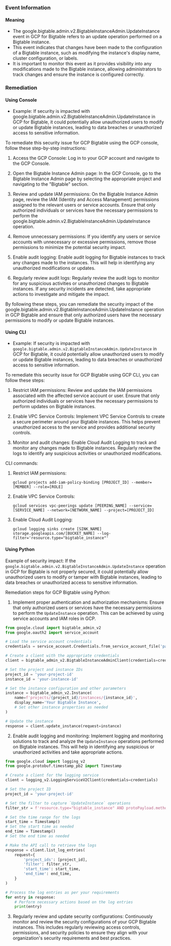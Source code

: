 
### Event Information

#### Meaning

- The google.bigtable.admin.v2.BigtableInstanceAdmin.UpdateInstance event in GCP for Bigtable refers to an update operation performed on a Bigtable instance.
- This event indicates that changes have been made to the configuration of a Bigtable instance, such as modifying the instance's display name, cluster configuration, or labels.
- It is important to monitor this event as it provides visibility into any modifications made to the Bigtable instance, allowing administrators to track changes and ensure the instance is configured correctly.

### Remediation

#### Using Console

- Example: If security is impacted with google.bigtable.admin.v2.BigtableInstanceAdmin.UpdateInstance in GCP for Bigtable, it could potentially allow unauthorized users to modify or update Bigtable instances, leading to data breaches or unauthorized access to sensitive information.

To remediate this security issue for GCP Bigtable using the GCP console, follow these step-by-step instructions:

1. Access the GCP Console: Log in to your GCP account and navigate to the GCP Console.

2. Open the Bigtable Instance Admin page: In the GCP Console, go to the Bigtable Instance Admin page by selecting the appropriate project and navigating to the "Bigtable" section.

3. Review and update IAM permissions: On the Bigtable Instance Admin page, review the IAM (Identity and Access Management) permissions assigned to the relevant users or service accounts. Ensure that only authorized individuals or services have the necessary permissions to perform the google.bigtable.admin.v2.BigtableInstanceAdmin.UpdateInstance operation.

4. Remove unnecessary permissions: If you identify any users or service accounts with unnecessary or excessive permissions, remove those permissions to minimize the potential security impact.

5. Enable audit logging: Enable audit logging for Bigtable instances to track any changes made to the instances. This will help in identifying any unauthorized modifications or updates.

6. Regularly review audit logs: Regularly review the audit logs to monitor for any suspicious activities or unauthorized changes to Bigtable instances. If any security incidents are detected, take appropriate actions to investigate and mitigate the impact.

By following these steps, you can remediate the security impact of the google.bigtable.admin.v2.BigtableInstanceAdmin.UpdateInstance operation in GCP Bigtable and ensure that only authorized users have the necessary permissions to modify or update Bigtable instances.

#### Using CLI

- Example: If security is impacted with `google.bigtable.admin.v2.BigtableInstanceAdmin.UpdateInstance` in GCP for Bigtable, it could potentially allow unauthorized users to modify or update Bigtable instances, leading to data breaches or unauthorized access to sensitive information.

To remediate this security issue for GCP Bigtable using GCP CLI, you can follow these steps:

1. Restrict IAM permissions: Review and update the IAM permissions associated with the affected service account or user. Ensure that only authorized individuals or services have the necessary permissions to perform updates on Bigtable instances.

2. Enable VPC Service Controls: Implement VPC Service Controls to create a secure perimeter around your Bigtable instances. This helps prevent unauthorized access to the service and provides additional security controls.

3. Monitor and audit changes: Enable Cloud Audit Logging to track and monitor any changes made to Bigtable instances. Regularly review the logs to identify any suspicious activities or unauthorized modifications.

CLI commands:

1. Restrict IAM permissions:
   ```
   gcloud projects add-iam-policy-binding [PROJECT_ID] --member=[MEMBER] --role=[ROLE]
   ```

2. Enable VPC Service Controls:
   ```
   gcloud services vpc-peerings update [PEERING_NAME] --service=[SERVICE_NAME] --network=[NETWORK_NAME] --project=[PROJECT_ID]
   ```

3. Enable Cloud Audit Logging:
   ```
   gcloud logging sinks create [SINK_NAME] storage.googleapis.com/[BUCKET_NAME] --log-filter='resource.type="bigtable_instance"'
   ```

#### Using Python

Example of security impact: If the `google.bigtable.admin.v2.BigtableInstanceAdmin.UpdateInstance` operation in GCP for Bigtable is not properly secured, it could potentially allow unauthorized users to modify or tamper with Bigtable instances, leading to data breaches or unauthorized access to sensitive information.

Remediation steps for GCP Bigtable using Python:
1. Implement proper authentication and authorization mechanisms: Ensure that only authorized users or services have the necessary permissions to perform the `UpdateInstance` operation. This can be achieved by using service accounts and IAM roles in GCP. 

```python
from google.cloud import bigtable_admin_v2
from google.oauth2 import service_account

# Load the service account credentials
credentials = service_account.Credentials.from_service_account_file('path/to/service_account_key.json')

# Create a client with the appropriate credentials
client = bigtable_admin_v2.BigtableInstanceAdminClient(credentials=credentials)

# Set the project and instance IDs
project_id = 'your-project-id'
instance_id = 'your-instance-id'

# Set the instance configuration and other parameters
instance = bigtable_admin_v2.Instance(
    name=f'projects/{project_id}/instances/{instance_id}',
    display_name='Your Bigtable Instance',
    # Set other instance properties as needed
)

# Update the instance
response = client.update_instance(request=instance)
```

2. Enable audit logging and monitoring: Implement logging and monitoring solutions to track and analyze the `UpdateInstance` operations performed on Bigtable instances. This will help in identifying any suspicious or unauthorized activities and take appropriate actions.

```python
from google.cloud import logging_v2
from google.protobuf.timestamp_pb2 import Timestamp

# Create a client for the logging service
client = logging_v2.LoggingServiceV2Client(credentials=credentials)

# Set the project ID
project_id = 'your-project-id'

# Set the filter to capture `UpdateInstance` operations
filter_str = f'resource.type="bigtable_instance" AND protoPayload.methodName="google.bigtable.admin.v2.BigtableInstanceAdmin.UpdateInstance"'

# Set the time range for the logs
start_time = Timestamp()
# Set the start time as needed
end_time = Timestamp()
# Set the end time as needed

# Make the API call to retrieve the logs
response = client.list_log_entries(
    request={
        'project_ids': [project_id],
        'filter': filter_str,
        'start_time': start_time,
        'end_time': end_time,
    }
)

# Process the log entries as per your requirements
for entry in response:
    # Perform necessary actions based on the log entries
    print(entry)
```

3. Regularly review and update security configurations: Continuously monitor and review the security configurations of your GCP Bigtable instances. This includes regularly reviewing access controls, permissions, and security policies to ensure they align with your organization's security requirements and best practices.

